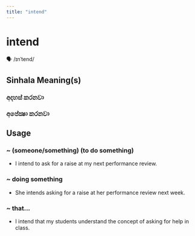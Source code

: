 ```yaml
---
title: "intend"
---
```


# intend

🗣️ /ɪnˈtend/

## Sinhala Meaning(s)

### අදහස් කරනවා
### අපේක්‍ෂා කරනවා

## Usage

### ~ (someone/something) (to do something)

- I intend to ask for a raise at my next performance review.


### ~ doing something

- She intends asking for a raise at her performance review next week.


### ~ that...

- I intend that my students understand the concept of asking for help in class.

